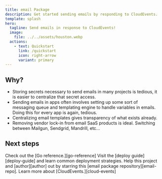 ```yaml
---
title: email Package
description: Get started sending emails by responding to CloudEvents.
template: splash
hero:
  tagline: Send emails in response to CloudEvents!
  image:
    file: ../../assets/houston.webp
  actions:
    - text: Quickstart
      link: /quickstart
      icon: right-arrow
      variant: primary
---
```



## Why?
* Storing secrets necessary to send emails  in many projects is tedious, it is easier to centralize that secret access.
* Sending emails in apps often involves setting up some sort of messaging queue and templating engine to handle
variables in emails. Doing this for every app is again, tedious.
* Centralizing email templates gives transparency of what exists already.
* Removing vendor lock-in from email SaaS products is ideal. Switching between Mailgun, Sendgrid, Mandrill, etc...

## Next steps

<CardGrid stagger>
	<Card title="Go reference" icon="add-document">
		Check out the [Go reference.][go-reference]
	</Card>
	<Card title="Deploy" icon="rocket">
    Visit the [deploy guide][deploy-guide] and learn common deployment strategies.
	</Card>
	<Card title="Star the Github" icon="github">
		Help this project and [author][author] out by starring this [email package repository][email-repo].
	</Card>
	<Card title="Learn about CloudEvents" icon="open-book">
		Learn more about [CloudEvents.][cloud-events]
	</Card>
</CardGrid>

[go-reference]: https://pkg.go.dev/github.com/itmayziii/email
[deploy-guide]: https://TODO
[author]: https://tommymay.dev
[email-repo]: https://github.com/itmayziii/email
[cloud-events]: https://cloudevents.io/
